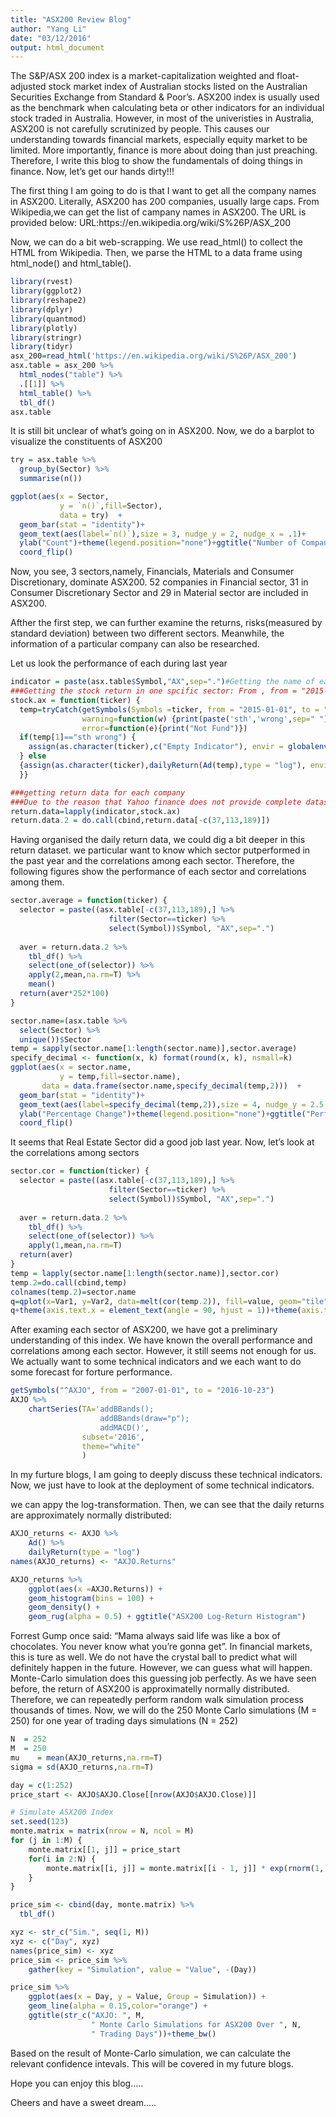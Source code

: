 ```yaml
---
title: "ASX200 Review Blog"
author: "Yang Li"
date: "03/12/2016"
output: html_document
---
```

The S&P/ASX 200 index is a market-capitalization weighted and float-adjusted stock market index of Australian stocks listed on the Australian Securities Exchange from Standard & Poor's. ASX200 index is usually used as the benchmark when calculating beta or other indicators for an individual stock traded in Australia. However, in most of the univeristies in Australia, ASX200 is not carefully scrutinized by people. This causes our understanding towards financial markets, especially equity market to be limited. More importantly, finance is more about doing than just preaching. Therefore, I write this blog to show the fundamentals of doing things in finance. Now, let's get our hands dirty!!!

The first thing I am going to do is that I want to get all the company names in ASX200. Literally, ASX200 has 200 companies, usually large caps. From Wikipedia,we can get the list of campany names in ASX200. The URL is provided below:
URL:https://en.wikipedia.org/wiki/S%26P/ASX_200

Now, we can do a bit web-scrapping. We use read_html() to collect the HTML from Wikipedia. Then, we parse the HTML to a data frame using html_node() and html_table().

```r
library(rvest)
library(ggplot2)
library(reshape2)
library(dplyr)
library(quantmod)
library(plotly)
library(stringr)
library(tidyr)
asx_200=read_html('https://en.wikipedia.org/wiki/S%26P/ASX_200')
asx.table = asx_200 %>%
  html_nodes("table") %>%
  .[[1]] %>%
  html_table() %>%
  tbl_df()
asx.table
```
  
It is still bit unclear of what's going on in ASX200. Now, we do a barplot to visualize the constituents of ASX200
```r
try = asx.table %>%
  group_by(Sector) %>%
  summarise(n())

ggplot(aes(x = Sector,
           y = `n()`,fill=Sector),
           data = try)  + 
  geom_bar(stat = "identity")+
  geom_text(aes(label=`n()`),size = 3, nudge_y = 2, nudge_x = .1)+ 
  ylab("Count")+theme(legend.position="none")+ggtitle("Number of Companies in Each Sector of ASX200")+
  coord_flip() 
```

Now, you see, 3 sectors,namely, Financials, Materials and Consumer Discretionary, dominate ASX200. 52 companies in Financial sector, 31 in Consumer Discretionary Sector and 29 in Material sector are included in ASX200. 

Afther the first step, we can further examine the returns, risks(measured by standard deviation) between two different sectors. Meanwhile, the information of a particular company can also be researched. 

Let us look the performance of each during last year
```r
indicator = paste(asx.table$Symbol,"AX",sep=".")#Getting the name of each sector
###Getting the stock return in one spcific sector: From , from = "2015-01-01", to = "2016-10-23"
stock.ax = function(ticker) {
  temp=tryCatch(getSymbols(Symbols =ticker, from = "2015-01-01", to = "2016-10-23",auto.assign = F),
                warning=function(w) {print(paste('sth','wrong',sep=" "))},
                error=function(e){print("Not Fund")})
  if(temp[1]=="sth wrong") {
    assign(as.character(ticker),c("Empty Indicator"), envir = globalenv())
  } else
  {assign(as.character(ticker),dailyReturn(Ad(temp),type = "log"), envir = globalenv())
  }}

###getting return data for each company
###Due to the reason that Yahoo finance does not provide complete dataset for all 200 company,we have to kick out companies that could not be assessed from Yahoo Finance
return.data=lapply(indicator,stock.ax)
return.data.2 = do.call(cbind,return.data[-c(37,113,189)])
```

Having organised the daily return data, we could dig a bit deeper in this return dataset. we particular want to know which sector putperformed in the past year and the correlations among each sector. Therefore, the following figures show the performance of each sector and correlations among them. 


```r
sector.average = function(ticker) {
  selector = paste((asx.table[-c(37,113,189),] %>%
                      filter(Sector==ticker) %>%
                      select(Symbol))$Symbol, "AX",sep=".")
  
  aver = return.data.2 %>%
    tbl_df() %>%
    select(one_of(selector)) %>%
    apply(2,mean,na.rm=T) %>%
    mean()
  return(aver*252*100)
}

sector.name=(asx.table %>%
  select(Sector) %>%
  unique())$Sector
temp = sapply(sector.name[1:length(sector.name)],sector.average)
specify_decimal <- function(x, k) format(round(x, k), nsmall=k)
ggplot(aes(x = sector.name,
           y = temp,fill=sector.name),
       data = data.frame(sector.name,specify_decimal(temp,2)))  + 
  geom_bar(stat = "identity")+
  geom_text(aes(label=specify_decimal(temp,2)),size = 4, nudge_y = 2.5, nudge_x = 0)+ 
  ylab("Percentage Change")+theme(legend.position="none")+ggtitle("Performance of Each Sector in ASX200")+
  coord_flip() 
```

It seems that Real Estate Sector did a good job last year. Now, let's look at the correlations among sectors

```r
sector.cor = function(ticker) {
  selector = paste((asx.table[-c(37,113,189),] %>%
                      filter(Sector==ticker) %>%
                      select(Symbol))$Symbol, "AX",sep=".")
  
  aver = return.data.2 %>%
    tbl_df() %>%
    select(one_of(selector)) %>%
    apply(1,mean,na.rm=T)
  return(aver)
}
temp = lapply(sector.name[1:length(sector.name)],sector.cor)
temp.2=do.call(cbind,temp)
colnames(temp.2)=sector.name
q=qplot(x=Var1, y=Var2, data=melt(cor(temp.2)), fill=value, geom="tile")
q+theme(axis.text.x = element_text(angle = 90, hjust = 1))+theme(axis.text.x = element_text(angle = 90, hjust = 1))+xlab(" ")+ylab(" ")+ggtitle("Correlation Heapmap of Each Sector in ASX200")
```

After examing each sector of ASX200, we have got a preliminary understanding of this index. We have known the overall performance and correlations among each sector. However, it still seems not enough for us. We actually want to some technical indicators and we each want to do some forecast for forture performance.
```r
getSymbols("^AXJO", from = "2007-01-01", to = "2016-10-23")
AXJO %>%
    chartSeries(TA='addBBands();
                    addBBands(draw="p");
                    addMACD()', 
                subset='2016',
                theme="white"
                ) 

```

In my furture blogs, I am going to deeply discuss these technical indicators. Now, we just have to look at the deployment of some technical indicators.

we can appy the log-transformation. Then, we can see that the daily returns are approximately normally distributed:

```r
AXJO_returns <- AXJO %>%
    Ad() %>%
    dailyReturn(type = "log")
names(AXJO_returns) <- "AXJO.Returns"

AXJO_returns %>%    
    ggplot(aes(x =AXJO.Returns)) + 
    geom_histogram(bins = 100) + 
    geom_density() +
    geom_rug(alpha = 0.5) + ggtitle("ASX200 Log-Return Histogram")
```

Forrest Gump once said: "Mama always said life was like a box of chocolates. You never know what you're gonna get". In financial markets, this is ture as well. We do not have the crystal ball to predict what will definitely happen in the future. However, we can guess what will happen. Monte-Carlo simulation does this guessing job perfectly. As we have seen before, the return of ASX200 is approximatelly normally distributed. Therefore, we can repeatedly perform random walk simulation process thousands of times. Now, we will do the 250 Monte Carlo simulations (M = 250) for one year of trading days simulations (N = 252)
```r
N  = 252 
M  = 250
mu    = mean(AXJO_returns,na.rm=T)
sigma = sd(AXJO_returns,na.rm=T)

day = c(1:252)
price_start <- AXJO$AXJO.Close[[nrow(AXJO$AXJO.Close)]]

# Simulate ASX200 Index
set.seed(123)
monte.matrix = matrix(nrow = N, ncol = M)
for (j in 1:M) {
    monte.matrix[[1, j]] = price_start
    for(i in 2:N) {
        monte.matrix[[i, j]] = monte.matrix[[i - 1, j]] * exp(rnorm(1, mu, sigma))
    }
}

price_sim <- cbind(day, monte.matrix) %>%
  tbl_df()

xyz <- str_c("Sim.", seq(1, M))
xyz <- c("Day", xyz)
names(price_sim) <- xyz
price_sim <- price_sim %>%
    gather(key = "Simulation", value = "Value", -(Day))

price_sim %>%
    ggplot(aes(x = Day, y = Value, Group = Simulation)) + 
    geom_line(alpha = 0.15,color="orange") +
    ggtitle(str_c("AXJO: ", M, 
                  " Monte Carlo Simulations for ASX200 Over ", N, 
                  " Trading Days"))+theme_bw()
```

Based on the result of Monte-Carlo simulation, we can calculate the relevant confidence intevals. This will be covered in my future blogs.

Hope you can enjoy this blog.....

Cheers and have a sweet dream.....


















